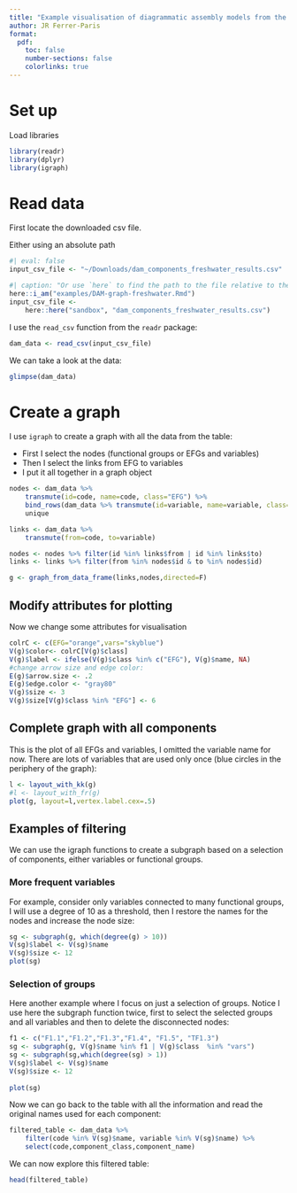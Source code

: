 ```yaml
---
title: "Example visualisation of diagrammatic assembly models from the IUCN Global Ecosystem Typology"
author: JR Ferrer-Paris
format:
  pdf:
    toc: false
    number-sections: false
    colorlinks: true
---
```


# Set up

 Load libraries

```r
library(readr)
library(dplyr)
library(igraph)
```

# Read data 

First locate the downloaded csv file.

Either using an absolute path
```r
#| eval: false
input_csv_file <- "~/Downloads/dam_components_freshwater_results.csv"
```

```r
#| caption: "Or use `here` to find the path to the file relative to the project folder"
here::i_am("examples/DAM-graph-freshwater.Rmd")
input_csv_file <- 
    here::here("sandbox", "dam_components_freshwater_results.csv")
```

 I use the `read_csv` function from the `readr` package:  

```r
dam_data <- read_csv(input_csv_file)
```

We can take a look at the data:
```r
glimpse(dam_data)
```

# Create a graph

I use `igraph` to create a graph with all the data from the table:

- First I select the nodes (functional groups or EFGs and variables)
- Then I select the links from EFG to variables
- I put it all together in a graph object

```r
nodes <- dam_data %>% 
    transmute(id=code, name=code, class="EFG") %>% 
    bind_rows(dam_data %>% transmute(id=variable, name=variable, class="vars")) %>%
    unique

links <- dam_data %>% 
    transmute(from=code, to=variable)

nodes <- nodes %>% filter(id %in% links$from | id %in% links$to)
links <- links %>% filter(from %in% nodes$id & to %in% nodes$id)

g <- graph_from_data_frame(links,nodes,directed=F)

```

## Modify attributes for plotting

Now we change some attributes for visualisation

```r
colrC <- c(EFG="orange",vars="skyblue")
V(g)$color<- colrC[V(g)$class]
V(g)$label <- ifelse(V(g)$class %in% c("EFG"), V(g)$name, NA)
#change arrow size and edge color:
E(g)$arrow.size <- .2
E(g)$edge.color <- "gray80"
V(g)$size <- 3
V(g)$size[V(g)$class %in% "EFG"] <- 6
```

## Complete graph with all components

This is the plot of all EFGs and variables, I omitted the variable name for now. There are lots of variables that are used only once (blue circles in the periphery of the graph):

```r
l <- layout_with_kk(g)
#l <- layout_with_fr(g)
plot(g, layout=l,vertex.label.cex=.5)
```

## Examples of filtering 
We can use the igraph functions to create a subgraph based on a selection of components, either variables or functional groups.

### More frequent variables

For example, consider only variables connected to many functional groups, I will use a degree of 10 as a threshold, then I restore the names for the nodes and increase the node size:

```r
sg <- subgraph(g, which(degree(g) > 10))
V(sg)$label <- V(sg)$name
V(sg)$size <- 12
plot(sg)
```

### Selection of groups
Here another example where I focus on just a selection of groups. Notice I use here the subgraph function twice, first to select the selected groups and  all variables and then to delete the disconnected nodes: 

```r
f1 <- c("F1.1","F1.2","F1.3","F1.4", "F1.5", "TF1.3")
sg <- subgraph(g, V(g)$name %in% f1 | V(g)$class  %in% "vars")
sg <- subgraph(sg,which(degree(sg) > 1))
V(sg)$label <- V(sg)$name
V(sg)$size <- 12
    
plot(sg)
```

Now we can go back to the table with all the information and read the original names used for each component:

```r
filtered_table <- dam_data %>% 
    filter(code %in% V(sg)$name, variable %in% V(sg)$name) %>% 
    select(code,component_class,component_name)
```

We can now explore this filtered table:

```r
head(filtered_table)
```

